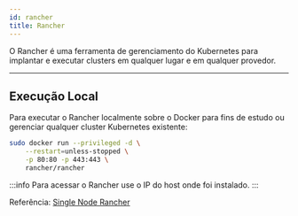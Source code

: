 ---
id: rancher
title: Rancher
---

O Rancher é uma ferramenta de gerenciamento do Kubernetes para implantar e
executar clusters em qualquer lugar e em qualquer provedor.

---

## Execução Local

Para executar o Rancher localmente sobre o Docker para fins de estudo ou
gerenciar qualquer cluster Kubernetes existente:

```bash
sudo docker run --privileged -d \
    --restart=unless-stopped \
    -p 80:80 -p 443:443 \
    rancher/rancher
```

:::info
Para acessar o Rancher use o IP do host onde foi instalado.
:::

Referência: [Single Node Rancher](https://ranchermanager.docs.rancher.com/reference-guides/single-node-rancher-in-docker/http-proxy-configuration)
